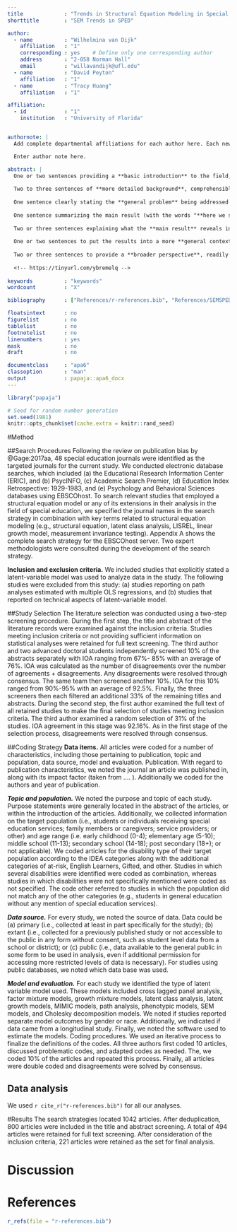 ```yaml
---
title             : "Trends in Structural Equation Modeling in Special Education Journals"
shorttitle        : "SEM Trends in SPED"

author: 
  - name          : "Wilhelmina van Dijk"
    affiliation   : "1"
    corresponding : yes    # Define only one corresponding author
    address       : "2-058 Norman Hall"
    email         : "willavandijk@ufl.edu"
  - name          : "David Peyton"
    affiliation   : "1"
  - name          : "Tracy Huang"
    affiliation   : "1"

affiliation:
  - id            : "1"
    institution   : "University of Florida"


authornote: |
  Add complete departmental affiliations for each author here. Each new line herein must be indented, like this line.

  Enter author note here.

abstract: |
  One or two sentences providing a **basic introduction** to the field,  comprehensible to a scientist in any discipline.
  
  Two to three sentences of **more detailed background**, comprehensible  to scientists in related disciplines.
  
  One sentence clearly stating the **general problem** being addressed by  this particular study.
  
  One sentence summarizing the main result (with the words "**here we show**" or their equivalent).
  
  Two or three sentences explaining what the **main result** reveals in direct comparison to what was thought to be the case previously, or how the  main result adds to previous knowledge.
  
  One or two sentences to put the results into a more **general context**.
  
  Two or three sentences to provide a **broader perspective**, readily comprehensible to a scientist in any discipline.
  
  <!-- https://tinyurl.com/ybremelq -->
  
keywords          : "keywords"
wordcount         : "X"

bibliography      : ["References/r-references.bib", "References/SEMSPED.bib"]

floatsintext      : no
figurelist        : no
tablelist         : no
footnotelist      : no
linenumbers       : yes
mask              : no
draft             : no

documentclass     : "apa6"
classoption       : "man"
output            : papaja::apa6_docx
---
```


```r
library("papaja")
```

```r
# Seed for random number generation
set.seed(1981)
knitr::opts_chunk$set(cache.extra = knitr::rand_seed)
```

<!--Introduction-->

#Method

##Search Procedures
Following the review on publication bias by @Gage:2017aa, 48 special education journals were identified as the targeted journals for the current study. We conducted electronic database searches, which included (a) the Educational Research Information Center (ERIC), and (b) PsycINFO, (c) Academic Search Premier, (d) Education Index Retrospective: 1929-1983, and (e) Psychology and Behavioral Sciences databases using EBSCOhost. To search relevant studies that employed a structural equation model or any of its extensions in their analysis in the field of special education, we specified the journal names in the search strategy in combination with key terms related to structural equation modeling (e.g., structural equation, latent class analysis, LISREL, linear growth model, measurement invariance testing). Appendix A shows the complete search strategy for the EBSCOhost server. Two expert methodologists were consulted during the development of the search strategy.

**Inclusion and exclusion criteria.** We included studies that explicitly stated a latent-variable model was used to analyze data in the study. The following studies were excluded from this study: (a) studies reporting on path analyses estimated with multiple OLS regressions, and (b) studies that reported on technical aspects of latent-variable model. 

##Study Selection
The literature selection was conducted using a two-step screening procedure. During the first step, the title and abstract of the literature records were examined against the inclusion criteria.  Studies meeting inclusion criteria or not providing sufficient information on statistical analyses were retained for full text screening. The third author and two advanced doctoral students independently screened 10% of the abstracts separately with IOA ranging from 67%- 85% with an average of 76%.  IOA was calculated as the number of disagreements over the number of agreements + disagreements.  Any disagreements were resolved through consensus.  The same team then screened another 10%. IOA for this 10% ranged from 90%-95% with an average of 92.5%.  Finally, the three screeners then each filtered an additional 33% of the remaining titles and abstracts.  During the second step, the first author examined the full text of all retained studies to make the final selection of studies meeting inclusion criteria.  The third author examined a random selection of 31% of the studies.  IOA agreement in this stage was 92.16%.  As in the first stage of the selection process, disagreements were resolved through consensus. 

##Coding Strategy
**Data items.** All articles were coded for a number of characteristics, including those pertaining to publication, topic and population, data source, model and evaluation.
Publication. With regard to publication characteristics, we noted the journal an article was published in, along with its impact factor (taken from …. ). Additionally we coded for the authors and year of publication.

**_Topic and population._** We noted the purpose and topic of each study. Purpose statements were generally located in the abstract of the articles, or within the introduction of the articles. Additionally, we collected information on the target population (i.e., students or individuals receiving special education services; family members or caregivers; service providers; or other) and age range (i.e. early childhood (0-4); elementary age (5-10); middle school (11-13); secondary school (14-18); post secondary (18+); or not applicable). We coded articles for the disability type of their target population according to the IDEA categories along with the additional categories of at-risk, English Learners, Gifted, and other. Studies in which several disabilities were identified were coded as combination, whereas studies in which disabilities were not specifically mentioned were coded as not specified. The code other referred to studies in which the population did not match any of the other categories (e.g., students in general education without any mention of special education services). 

**_Data source._** For every study, we noted the source of data. Data could be (a) primary (i.e., collected at least in part specifically for the study); (b) extant (i.e., collected for a previously published study or not accessible to the public in any form without consent, such as student level data from a school or district); or (c) public (i.e., data available to the general public in some form to be used in analysis, even if additional permission for accessing more restricted levels of data is necessary). For studies using public databases, we noted which data base was used.

**_Model and evaluation._** For each study we identified the type of latent variable model used. These models included cross lagged panel analysis, factor mixture models, growth mixture models, latent class analysis, latent growth models, MIMIC models, path analysis, phenotypic models, SEM models, and Cholesky decomposition models. We noted if studies reported separate model outcomes by gender or race. Additionally, we indicated if data came from a longitudinal study. Finally, we noted the software used to estimate the models.
Coding procedures. We used an iterative process to finalize the definitions of the codes. All three authors first coded 10 articles, discussed problematic codes, and adapted codes as needed. The, we coded 10% of the articles and repeated this process. Finally, all articles were double coded and disagreements were solved by consensus.


## Data analysis
We used `r cite_r("r-references.bib")` for all our analyses.

#Results
The search strategies located 1042 articles. After deduplication, 800 articles were included in the title and abstract screening.  A total of 494 articles were retained for full text screening.  After consideration of the inclusion criteria, 221 articles were retained as the set for final analysis.  

# Discussion


\newpage

# References
```r
r_refs(file = "r-references.bib")
```

\begingroup
\setlength{\parindent}{-0.5in}
\setlength{\leftskip}{0.5in}

<div id = "refs"></div>
\endgroup
